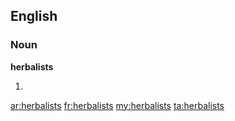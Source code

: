 ==English==

===Noun===
'''herbalists'''

# {{plural of|[[herbalist]]}}

[[ar:herbalists]]
[[fr:herbalists]]
[[my:herbalists]]
[[ta:herbalists]]
